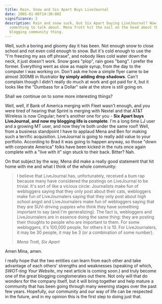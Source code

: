```yaml
---
title: Rain, Snow and Six Apart Buys LiveJournal
date: 2005-01-06T14:30:00Z
significance: 2
description: Rain and snow suck, but Six Apart buying LiveJournal? Now that's
  something to talk about. Mena Trott hit the nail on the head about the whole
  blogging community thing.
---
```


Well, such a boring and gloomy day it has been. Not enough snow to close school and not even cold enough to snow. But it's cold enough to use the "I'm freezing my ass off phrase", and nobody likes cold water down the neck, it just doesn't work. Snow goes "plop", rain goes "bang". I prefer the former. Everything went as slow as maple syrup, from the day to the computer I was working on. Don't ask me how a simple flyer came to be almost 300MB in Illustrator **by simply adding drop shadows**. Can't complain though I didn't really do much at work and got paid for it, but it looks like the "Dumbass for a Dollar" sale at the store is still going on.

Shall we continue on to some more interesting things?

Well, well, if Bank of America merging with Fleet wasn't enough, and you were tired of hearing that Sprint is merging with Nextel and that AT&T Wireless is now Cingular; here's another one for you - **Six Apart buys LiveJournal, and now my blogging life is complete**. I'm a long time LJ user and a growing MT user, and now they're both under the same roof! Well, from a business standpoint I have to applaud Mena and Ben for making such a terrific acquisition. LiveJournal is going to really add value to your portfolio. According to Brad it was going to happen anyway, so those "down with corporate America" folks have been kicked in the nuts once again complete with a "live with it" sign stuck to their back. Bitter? Nah.

On that subject by the way, Mena did make a really good statement that hit home with me and what I think of the whole community:

> I believe that LiveJournal has, unfortunately, received a bum rap because many have considered the postings on LiveJournal to be trivial. It's sort of like a vicious circle: Journalists make fun of webloggers saying that they only post about their cats, webloggers make fun of LiveJournalers saying that they only post about high school angst and LiveJournalers make fun of webloggers saying that they are SUV-driving yuppies who think they have something important to say (and I'm generalizing). The fact is, webloggers and LiveJournalers are in essence doing the same thing: they are posting their thoughts to people who are important to them. For some webloggers, it's 100,000 people, for others it is 10. For LiveJournalers, it may be 30 people, it may be 3 (or a combination of some number).
>
> <cite>Mena Trott, Six Apart</cite>

Amen Mina, amen.

I really hope that the two entities can learn from each other and take advantage of each others' strengths and weaknesses (speaking of which, _SWOT-ting Your Website_, my next article is coming soon.) and truly become one of the great blogging conglomerates out there. Not only will that do wonders for the company itself, but it will bring together and help mature a community that has been going through many weening stages over the past few years. Hopefully, our community and our way of life can be respected in the future, and in my opinion this is the first step to doing just that.
